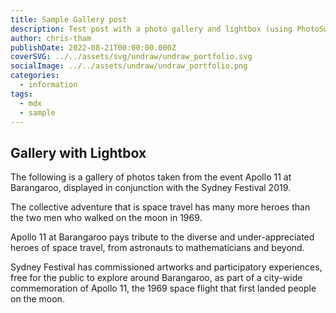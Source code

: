 ```yaml
---
title: Sample Gallery post
description: Test post with a photo gallery and lightbox (using PhotoSwipe)
author: chris-tham
publishDate: 2022-08-21T00:00:00.000Z
coverSVG: ../../assets/svg/undraw/undraw_portfolio.svg
socialImage: ../../assets/undraw/undraw_portfolio.png
categories:
  - information
tags:
  - mdx
  - sample
---
```



## Gallery with Lightbox

The following is a gallery of photos taken from the event Apollo 11 at Barangaroo, displayed in conjunction with the Sydney Festival 2019.

The collective adventure that is space travel has many more heroes than the two men who walked on the moon in 1969.

Apollo 11 at Barangaroo pays tribute to the diverse and under-appreciated heroes of space travel, from astronauts to mathematicians and beyond.

Sydney Festival has commissioned artworks and participatory experiences, free for the public to explore around Barangaroo, as part of a city-wide commemoration of Apollo 11, the 1969 space flight that first landed people on the moon.

<Gallery folder="apollo11" />
